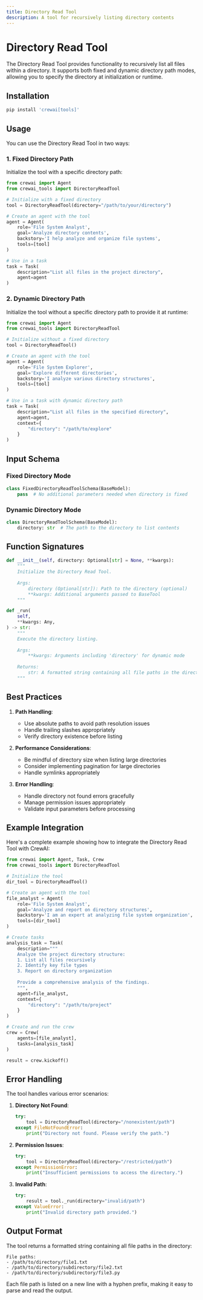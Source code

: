 ```yaml
---
title: Directory Read Tool
description: A tool for recursively listing directory contents
---
```


# Directory Read Tool

The Directory Read Tool provides functionality to recursively list all files within a directory. It supports both fixed and dynamic directory path modes, allowing you to specify the directory at initialization or runtime.

## Installation

```bash
pip install 'crewai[tools]'
```

## Usage

You can use the Directory Read Tool in two ways:

### 1. Fixed Directory Path

Initialize the tool with a specific directory path:

```python
from crewai import Agent
from crewai_tools import DirectoryReadTool

# Initialize with a fixed directory
tool = DirectoryReadTool(directory="/path/to/your/directory")

# Create an agent with the tool
agent = Agent(
    role='File System Analyst',
    goal='Analyze directory contents',
    backstory='I help analyze and organize file systems',
    tools=[tool]
)

# Use in a task
task = Task(
    description="List all files in the project directory",
    agent=agent
)
```

### 2. Dynamic Directory Path

Initialize the tool without a specific directory path to provide it at runtime:

```python
from crewai import Agent
from crewai_tools import DirectoryReadTool

# Initialize without a fixed directory
tool = DirectoryReadTool()

# Create an agent with the tool
agent = Agent(
    role='File System Explorer',
    goal='Explore different directories',
    backstory='I analyze various directory structures',
    tools=[tool]
)

# Use in a task with dynamic directory path
task = Task(
    description="List all files in the specified directory",
    agent=agent,
    context={
        "directory": "/path/to/explore"
    }
)
```

## Input Schema

### Fixed Directory Mode
```python
class FixedDirectoryReadToolSchema(BaseModel):
    pass  # No additional parameters needed when directory is fixed
```

### Dynamic Directory Mode
```python
class DirectoryReadToolSchema(BaseModel):
    directory: str  # The path to the directory to list contents
```

## Function Signatures

```python
def __init__(self, directory: Optional[str] = None, **kwargs):
    """
    Initialize the Directory Read Tool.
    
    Args:
        directory (Optional[str]): Path to the directory (optional)
        **kwargs: Additional arguments passed to BaseTool
    """

def _run(
    self,
    **kwargs: Any,
) -> str:
    """
    Execute the directory listing.
    
    Args:
        **kwargs: Arguments including 'directory' for dynamic mode
    
    Returns:
        str: A formatted string containing all file paths in the directory
    """
```

## Best Practices

1. **Path Handling**:
   - Use absolute paths to avoid path resolution issues
   - Handle trailing slashes appropriately
   - Verify directory existence before listing

2. **Performance Considerations**:
   - Be mindful of directory size when listing large directories
   - Consider implementing pagination for large directories
   - Handle symlinks appropriately

3. **Error Handling**:
   - Handle directory not found errors gracefully
   - Manage permission issues appropriately
   - Validate input parameters before processing

## Example Integration

Here's a complete example showing how to integrate the Directory Read Tool with CrewAI:

```python
from crewai import Agent, Task, Crew
from crewai_tools import DirectoryReadTool

# Initialize the tool
dir_tool = DirectoryReadTool()

# Create an agent with the tool
file_analyst = Agent(
    role='File System Analyst',
    goal='Analyze and report on directory structures',
    backstory='I am an expert at analyzing file system organization',
    tools=[dir_tool]
)

# Create tasks
analysis_task = Task(
    description="""
    Analyze the project directory structure:
    1. List all files recursively
    2. Identify key file types
    3. Report on directory organization
    
    Provide a comprehensive analysis of the findings.
    """,
    agent=file_analyst,
    context={
        "directory": "/path/to/project"
    }
)

# Create and run the crew
crew = Crew(
    agents=[file_analyst],
    tasks=[analysis_task]
)

result = crew.kickoff()
```

## Error Handling

The tool handles various error scenarios:

1. **Directory Not Found**:
   ```python
   try:
       tool = DirectoryReadTool(directory="/nonexistent/path")
   except FileNotFoundError:
       print("Directory not found. Please verify the path.")
   ```

2. **Permission Issues**:
   ```python
   try:
       tool = DirectoryReadTool(directory="/restricted/path")
   except PermissionError:
       print("Insufficient permissions to access the directory.")
   ```

3. **Invalid Path**:
   ```python
   try:
       result = tool._run(directory="invalid/path")
   except ValueError:
       print("Invalid directory path provided.")
   ```

## Output Format

The tool returns a formatted string containing all file paths in the directory:

```
File paths:
- /path/to/directory/file1.txt
- /path/to/directory/subdirectory/file2.txt
- /path/to/directory/subdirectory/file3.py
```


Each file path is listed on a new line with a hyphen prefix, making it easy to parse and read the output.
